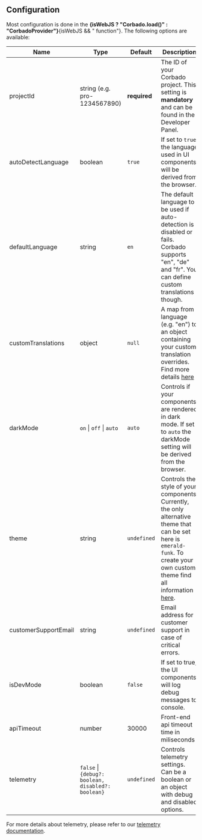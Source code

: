 ## Configuration

Most configuration is done in the **{isWebJS ? "Corbado.load()" : "CorbadoProvider"}**{isWebJS && " function"}.
The following options are available:

| Name                  | Type              | Default                                                                                | Description                                                                                                                                                                                                                                           |
| --------------------- | ---------------------------- | --------------------------------------------------------------------------- | ----------------------------------------------------------------------------------------------------------------------------------------------------------------------------------------------------------------------------------------------------- |
| projectId             | string (e.g. pro-1234567890) | **required**                                                                | The ID of your Corbado project. This setting is **mandatory** and can be found in the Developer Panel.                                                                                                                                                |
| autoDetectLanguage    | boolean                      | `true`                                                                      | If set to `true` the language used in UI components will be derived from the browser.                                                                                                                                                                 |
| defaultLanguage       | string                       | `en`                                                                        | The default language to be used if auto-detection is disabled or fails. Corbado supports "en", "de" and "fr". You can define custom translations though.                                                |
| customTranslations    | object                       | `null`                                                                      | A map from language (e.g. "en") to an object containing your custom translation overrides. Find more details [here](/corbado-complete/ui-components/customization/translation)                                                                                                                                                            |
| darkMode              | `on` \| `off` \| `auto`      | `auto`                                                                      | Controls if your components are rendered in dark mode. If set to `auto` the darkMode setting will be derived from the browser.                                                                                                                        |
| theme                 | string                       | `undefined`                                                                 | Controls the style of your components. Currently, the only alternative theme that can be set here is `emerald-funk`. To create your own custom theme find all information [here](/corbado-complete/ui-components/customization/styling).
| customerSupportEmail  | string                       | `undefined`                                                                 | Email address for customer support in case of critical errors.                                                      |
| isDevMode             | boolean                      | `false`                                                                     | If set to true, the UI components will log debug messages to console.
| apiTimeout            | number                       | 30000                                                                       | Front-end api timeout time in miliseconds
| telemetry             | `false` \| `{debug?: boolean, disabled?: boolean}` | `undefined`                                                            | Controls telemetry settings. Can be a boolean or an object with debug and disabled options.

<Note> For more details about telemetry, please refer to our [telemetry documentation](https://docs.corbado.com/corbado-complete/other/telemetry). </Note>